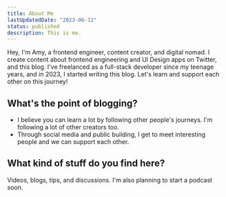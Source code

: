 ```yaml
---
title: About Me
lastUpdatedDate: "2023-06-12"
status: published
description: This is me.
---
```


Hey, I'm Amy, a frontend engineer, content creator, and digital nomad.
I create content about frontend engineering and UI Design apps on Twitter, and this blog. I've freelanced as a full-stack developer since my teenage years, and in 2023, I started writing this blog. Let's learn and support each other on this journey!

## What's the point of blogging?

- I believe you can learn a lot by following other people's journeys. I'm following a lot of other creators too.
- Through social media and public building, I get to meet interesting people and we can support each other.

## What kind of stuff do you find here?

Videos, blogs, tips, and discussions. I'm also planning to start a podcast soon.
